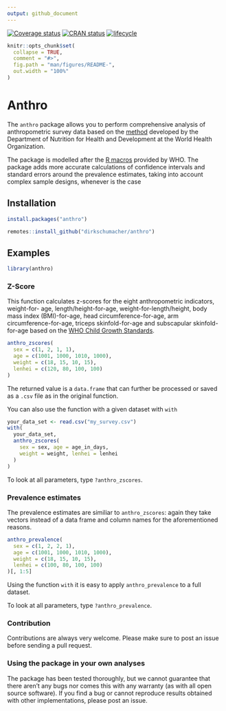 ```yaml
---
output: github_document
---
```


[![Coverage status](https://codecov.io/gh/dirkschumacher/anthro/branch/master/graph/badge.svg)](https://codecov.io/github/dirkschumacher/anthro?branch=master)
[![CRAN status](https://www.r-pkg.org/badges/version/anthro)](https://cran.r-project.org/package=anthro)
[![lifecycle](https://img.shields.io/badge/lifecycle-maturing-blue.svg)](https://www.tidyverse.org/lifecycle/#maturing)

```r
knitr::opts_chunk$set(
  collapse = TRUE,
  comment = "#>",
  fig.path = "man/figures/README-",
  out.width = "100%"
)
```

# Anthro

The `anthro` package allows you to perform comprehensive analysis of anthropometric survey data based on the [method](https://www.who.int/childgrowth/standards/en/) developed by the Department of Nutrition for Health and Development at the World Health Organization.

The package is modelled after the [R macros](https://www.who.int/childgrowth/software/en/) provided by WHO. The package adds more accurate calculations of confidence intervals and standard errors around the prevalence estimates, taking into account complex sample designs, whenever is the case

## Installation

```r
install.packages("anthro")
```

```r
remotes::install_github("dirkschumacher/anthro")
```

## Examples

```r
library(anthro)
```

### Z-Score

This function calculates z-scores for the eight anthropometric indicators, weight-for- age, length/height-for-age, weight-for-length/height, body mass index (BMI)-for-age, head circumference-for-age, arm circumference-for-age, triceps skinfold-for-age and subscapular skinfold-for-age based on the [WHO Child Growth Standards](https://www.who.int/childgrowth/standards/en/).


```r
anthro_zscores(
  sex = c(1, 2, 1, 1),
  age = c(1001, 1000, 1010, 1000),
  weight = c(18, 15, 10, 15),
  lenhei = c(120, 80, 100, 100)
)
```

The returned value is a `data.frame` that can further be processed or saved as a `.csv` file as in the original function.

You can also use the function with a given dataset with `with`

```r
your_data_set <- read.csv("my_survey.csv")
with(
  your_data_set,
  anthro_zscores(
    sex = sex, age = age_in_days,
    weight = weight, lenhei = lenhei
  )
)
```

To look at all parameters, type `?anthro_zscores`.

### Prevalence estimates

The prevalence estimates are similiar to `anthro_zscores`: again they take vectors instead of a data frame and column names for the aforementioned reasons.

```r
anthro_prevalence(
  sex = c(1, 2, 2, 1),
  age = c(1001, 1000, 1010, 1000),
  weight = c(18, 15, 10, 15),
  lenhei = c(100, 80, 100, 100)
)[, 1:5]
```

Using the function `with` it is easy to apply `anthro_prevalence` to a full dataset.

To look at all parameters, type `?anthro_prevalence`.

### Contribution

Contributions are always very welcome. Please make sure to post an issue before sending a pull request.

### Using the package in your own analyses

The package has been tested thoroughly, but we cannot guarantee that there aren't any bugs nor comes this with any warranty (as with all open source software). If you find a bug or cannot reproduce results obtained with other implementations, please post an issue.
